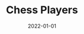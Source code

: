 ---
cover: "./chess.png"
date: "2022-01-01"
title: "Chess Players"
defer: false
slug: "/chess"
areas: 
   - .
---